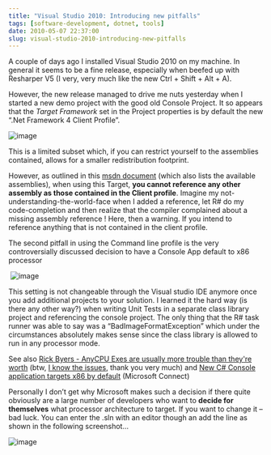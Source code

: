 ```yaml
---
title: "Visual Studio 2010: Introducing new pitfalls"
tags: [software-development, dotnet, tools]
date: 2010-05-07 22:37:00
slug: visual-studio-2010-introducing-new-pitfalls
---
```


A couple of days ago I installed Visual Studio 2010 on my machine. In general it seems to be a fine release, especially when beefed up with Resharper V5 (I very, very much like the new Ctrl + Shift + Alt + A).

However, the new release managed to drive me nuts yesterday when I started a new demo project with the good old Console Project. It so appears that the _Target Framework_ set in the Project properties is by default the new “.Net Framework 4 Client Profile”. 

![image](/assets/image_3.png "image") 

This is a limited subset which, if you can restrict yourself to the assemblies contained, allows for a smaller redistribution footprint.

However, as outlined in this [msdn document](http://msdn.microsoft.com/en-gb/library/cc656912.aspx) (which also lists the available assemblies), when using this Target, **you cannot reference any other assembly as those contained in the Client profile**. Imagine my not-understanding-the-world-face when I added a reference, let R# do my code-completion and then realize that the compiler complained about a missing assembly reference ! Here, then a warning. If you intend to reference anything that is not contained in the client profile.

The second pitfall in using the Command line profile is the very controversially discussed decision to have a Console App default to x86 processor

&nbsp;![image](/assets/image_063ac2d2-5e6a-4e49-a5b4-391b8297e427.png "image") 

This setting is not changeable through the Visual studio IDE anymore once you add additional projects to your solution. I learned it the hard way (is there any other way?) when writing Unit Tests in a separate class library project and referencing the console project. The only thing that the R# task runner was able to say was a “BadImageFormatException” which under the circumstances absolutely makes sense since the class library is allowed to run in any processor mode. 

See also [Rick Byers - AnyCPU Exes are usually more trouble than they're worth](http://blogs.msdn.com/rmbyers/archive/2009/06/08/anycpu-exes-are-usually-more-trouble-then-they-re-worth.aspx) (btw, [I know the issues](/go/153), thank you very much) and [New C# Console application targets x86 by default](http://connect.microsoft.com/VisualStudio/feedback/details/455103/new-c-console-application-targets-x86-by-default) (Microsoft Connect)

Personally I don’t get why Microsoft makes such a decision if there quite obviously are a large number of developers who want to **decide for themselves** what processor architecture to target. If you want to change it – bad luck. You can enter the .sln with an editor though an add the line as shown in the following screenshot...

![image](/assets/image_b4b6799f-0ce4-4b72-b03b-17df7e356909.png "image")